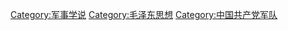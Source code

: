 [[Category:军事学说|Category:军事学说]]
[[Category:毛泽东思想|Category:毛泽东思想]]
[[Category:中国共产党军队|Category:中国共产党军队]]